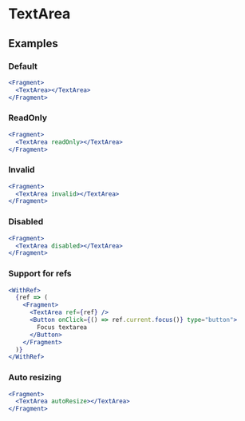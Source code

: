 # TextArea

## Examples

### Default

```jsx live=true
<Fragment>
  <TextArea></TextArea>
</Fragment>
```

### ReadOnly

```jsx live=true
<Fragment>
  <TextArea readOnly></TextArea>
</Fragment>
```

### Invalid

```jsx live=true
<Fragment>
  <TextArea invalid></TextArea>
</Fragment>
```

### Disabled

```jsx live=true
<Fragment>
  <TextArea disabled></TextArea>
</Fragment>
```

### Support for refs

```jsx live=true
<WithRef>
  {ref => (
    <Fragment>
      <TextArea ref={ref} />
      <Button onClick={() => ref.current.focus()} type="button">
        Focus textarea
      </Button>
    </Fragment>
  )}
</WithRef>
```

### Auto resizing

```jsx live=true
<Fragment>
  <TextArea autoResize></TextArea>
</Fragment>
```
